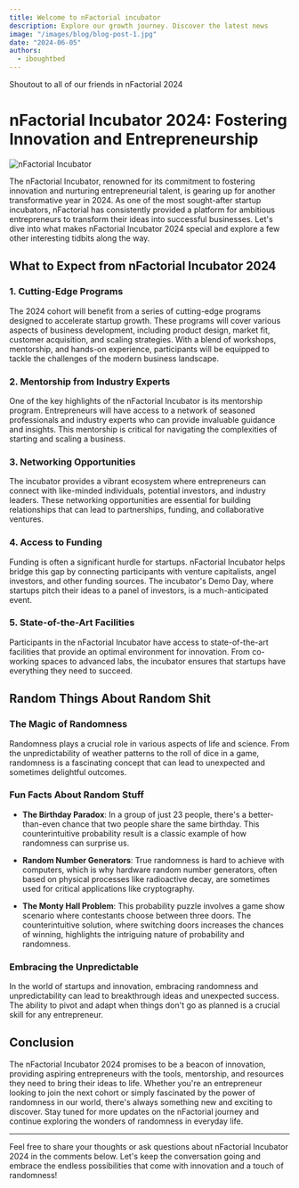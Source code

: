 ```yaml
---
title: Welcome to nFactorial incubator
description: Explore our growth journey. Discover the latest news
image: "/images/blog/blog-post-1.jpg"
date: "2024-06-05"
authors:
  - iboughtbed
---
```


<Callout>Shoutout to all of our friends in nFactorial 2024</Callout>

# nFactorial Incubator 2024: Fostering Innovation and Entrepreneurship

![nFactorial Incubator](/images/blog/blog-post-1.jpg)

The nFactorial Incubator, renowned for its commitment to fostering innovation and nurturing entrepreneurial talent, is gearing up for another transformative year in 2024. As one of the most sought-after startup incubators, nFactorial has consistently provided a platform for ambitious entrepreneurs to transform their ideas into successful businesses. Let's dive into what makes nFactorial Incubator 2024 special and explore a few other interesting tidbits along the way.

## What to Expect from nFactorial Incubator 2024

### 1. Cutting-Edge Programs

The 2024 cohort will benefit from a series of cutting-edge programs designed to accelerate startup growth. These programs will cover various aspects of business development, including product design, market fit, customer acquisition, and scaling strategies. With a blend of workshops, mentorship, and hands-on experience, participants will be equipped to tackle the challenges of the modern business landscape.

### 2. Mentorship from Industry Experts

One of the key highlights of the nFactorial Incubator is its mentorship program. Entrepreneurs will have access to a network of seasoned professionals and industry experts who can provide invaluable guidance and insights. This mentorship is critical for navigating the complexities of starting and scaling a business.

### 3. Networking Opportunities

The incubator provides a vibrant ecosystem where entrepreneurs can connect with like-minded individuals, potential investors, and industry leaders. These networking opportunities are essential for building relationships that can lead to partnerships, funding, and collaborative ventures.

### 4. Access to Funding

Funding is often a significant hurdle for startups. nFactorial Incubator helps bridge this gap by connecting participants with venture capitalists, angel investors, and other funding sources. The incubator's Demo Day, where startups pitch their ideas to a panel of investors, is a much-anticipated event.

### 5. State-of-the-Art Facilities

Participants in the nFactorial Incubator have access to state-of-the-art facilities that provide an optimal environment for innovation. From co-working spaces to advanced labs, the incubator ensures that startups have everything they need to succeed.

## Random Things About Random Shit

### The Magic of Randomness

Randomness plays a crucial role in various aspects of life and science. From the unpredictability of weather patterns to the roll of dice in a game, randomness is a fascinating concept that can lead to unexpected and sometimes delightful outcomes.

### Fun Facts About Random Stuff

- **The Birthday Paradox**: In a group of just 23 people, there's a better-than-even chance that two people share the same birthday. This counterintuitive probability result is a classic example of how randomness can surprise us.
- **Random Number Generators**: True randomness is hard to achieve with computers, which is why hardware random number generators, often based on physical processes like radioactive decay, are sometimes used for critical applications like cryptography.

- **The Monty Hall Problem**: This probability puzzle involves a game show scenario where contestants choose between three doors. The counterintuitive solution, where switching doors increases the chances of winning, highlights the intriguing nature of probability and randomness.

### Embracing the Unpredictable

In the world of startups and innovation, embracing randomness and unpredictability can lead to breakthrough ideas and unexpected success. The ability to pivot and adapt when things don't go as planned is a crucial skill for any entrepreneur.

## Conclusion

The nFactorial Incubator 2024 promises to be a beacon of innovation, providing aspiring entrepreneurs with the tools, mentorship, and resources they need to bring their ideas to life. Whether you're an entrepreneur looking to join the next cohort or simply fascinated by the power of randomness in our world, there's always something new and exciting to discover. Stay tuned for more updates on the nFactorial journey and continue exploring the wonders of randomness in everyday life.

---

Feel free to share your thoughts or ask questions about nFactorial Incubator 2024 in the comments below. Let's keep the conversation going and embrace the endless possibilities that come with innovation and a touch of randomness!
